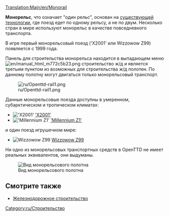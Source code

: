 [[Translation:Main/en/Monorail]]{{en/-}}{{ru/Типы железных дорог}}

'''Монорельс''', что означает "один рельс", основан на [http://ru.wikipedia.org/wiki/%D0%9C%D0%BE%D0%BD%D0%BE%D1%80%D0%B5%D0%BB%D1%8C%D1%81 существующей технологии], где поезд едет по одному рельсу, а не по двум. Несколько стран в мире используют монорельс в качестве повседневного транспорта.

В игре первый монорельсовый поезд ('X2001' или Wizzowow Z99) появляется с 1999 года.

Панель для строительства монорельса находится в выпадающем меню [[File:en/manual html m772c5b23.png]] строительство ж/д и является третьим пунктом из возможных для строительства ж/д полотен. По данному полотну могут двигаться только монорельсовый транспорт.

[[File:ru/Openttd-rail1.png|none]]

Данные монорельсовые поезда доступны в умеренном, субарктическом и тропическом климатах:
*[[File:en/X2001.png|'X2001']] [[Main/ru/X2001|'X2001']]
*[[File:en/Millenniumz1.png|'Millennium Z1']] [[Main/ru/Millennium Z1|'Millennium Z1']]
и один поезд игрушечном мире:
*[[File:en/Wizzowowz99.png|Wizzowow Z99]] [[Main/ru/Wizzowow Z99|Wizzowow Z99]]

Ни одно из монорельсовых транспортных средств в OpenTTD не имеет реальных эквивалентов, они выдуманы.

[[File:en/MonorialTemp.png|none|frame|Вид монорельсового полотна]]

==Смотрите также==
*[[Main/ru/Железнодорожное строительство|Железнодорожное строительство]]

[[Category:ru/Строительство]]
